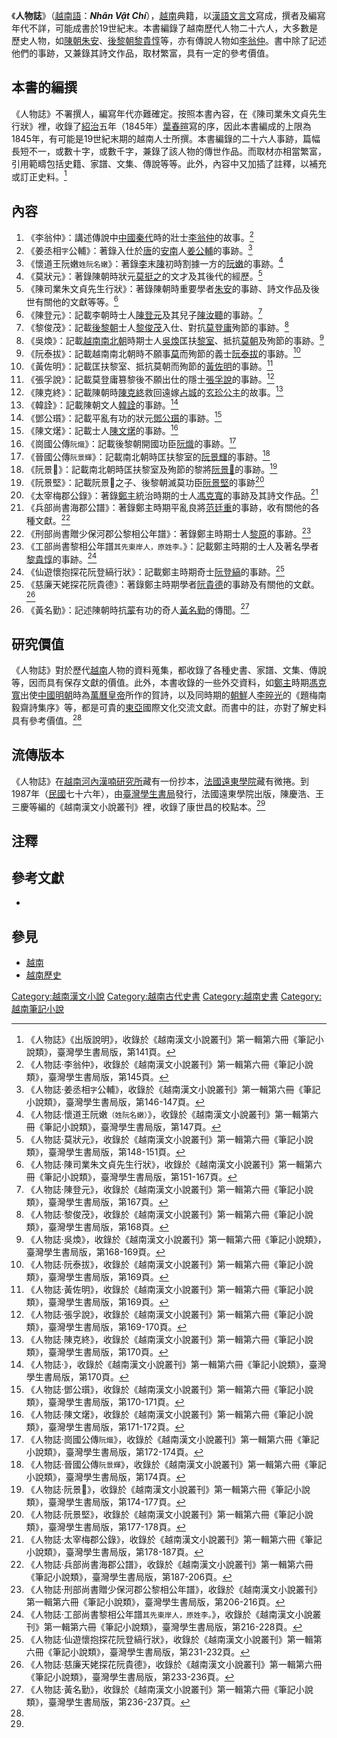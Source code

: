 {{Vietnamese|
 | title=人物誌
 | han-nom=人物誌
 | chuquocngu=Nhân Vật Chí
 }}

《'''人物誌'''》（[[越南語|越南語]]：'''''Nhân Vật Chí '''''），[[越南|越南]]典籍，以[[漢語|漢語]][[文言文|文言文]]寫成，撰者及編寫年代不詳，可能成書於19世紀末。本書編錄了越南歷代人物二十六人，大多數是歷史人物，如[[越南陳朝|陳朝]][[朱安_(越南)|朱安]]、[[後黎朝|後黎朝]][[黎貴惇|黎貴惇]]等，亦有傳說人物如[[李翁仲|李翁仲]]。書中除了記述他們的事跡，又兼錄其詩文作品，取材繁富，具有一定的參考價值。

==本書的編撰==
《人物誌》不署撰人，編寫年代亦難確定。按照本書內容，在《陳司業朱文貞先生行狀》裡，收錄了[[紹治|紹治]]五年（1845年）[[葉春暄|葉春暄]]寫的序，因此本書編成的上限為1845年，有可能是19世紀末期的越南人士所撰。本書編錄的二十六人事跡，篇幅長短不一，或數十字，或數千字，兼錄了該人物的傳世作品。而取材亦相當繁富，引用範疇包括史籍、家譜、文集、傳說等等。此外，內容中又加插了註釋，以補充或訂正史料。<ref name="人物誌">《人物誌》《出版說明》，收錄於《越南漢文小說叢刊》第一輯第六冊《筆記小說類》，臺灣學生書局版，第141頁。</ref>

==內容==
#《李翁仲》：講述傳說中[[中國|中國]][[秦代|秦代]]時的壯士[[李翁仲|李翁仲]]的故事。<ref>《人物誌·李翁仲》，收錄於《越南漢文小說叢刊》第一輯第六冊《筆記小說類》，臺灣學生書局版，第145頁。</ref>
#《姜丞相<small>字</small>公輔》：著錄入仕於[[唐代|唐]]的[[安南都護府|安南]]人[[姜公輔|姜公輔]]的事跡。<ref>《人物誌·姜丞相<small>字</small>公輔》，收錄於《越南漢文小說叢刊》第一輯第六冊《筆記小說類》，臺灣學生書局版，第146-147頁。</ref>
#《懷道王阮嫩<small>姓阮名嫩</small>》：著錄[[越南李朝|李]]末[[越南陳朝|陳]]初時割據一方的[[阮嫩|阮嫩]]的事跡。<ref>《人物誌·懷道王阮嫩<small>（姓阮名嫩）</small>》，收錄於《越南漢文小說叢刊》第一輯第六冊《筆記小說類》，臺灣學生書局版，第147頁。</ref>
#《莫狀元》：著錄陳朝時狀元[[莫挺之|莫挺之]]的文才及其後代的經歷。<ref>《人物誌·莫狀元》，收錄於《越南漢文小說叢刊》第一輯第六冊《筆記小說類》，臺灣學生書局版，第148-151頁。</ref>
#《陳司業朱文貞先生行狀》：著錄陳朝時重要學者[[朱安_(越南)|朱安]]的事跡、詩文作品及後世有關他的文獻等等。<ref>《人物誌·陳司業朱文貞先生行狀》，收錄於《越南漢文小說叢刊》第一輯第六冊《筆記小說類》，臺灣學生書局版，第151-167頁。</ref>
#《陳登元》：記載李朝時士人[[陳登元|陳登元]]及其兒子[[陳汝聽|陳汝聽]]的事跡。<ref>《人物誌·陳登元》，收錄於《越南漢文小說叢刊》第一輯第六冊《筆記小說類》，臺灣學生書局版，第167頁。</ref>
#《黎俊茂》：記載[[後黎朝|後黎朝]]士人[[黎俊茂|黎俊茂]]入仕、對抗[[莫登庸|莫登庸]]殉節的事跡。<ref>《人物誌·黎俊茂》，收錄於《越南漢文小說叢刊》第一輯第六冊《筆記小說類》，臺灣學生書局版，第168頁。</ref>
#《吳煥》：記載[[越南南北朝|越南南北朝]]時期士人[[吳煥|吳煥]]匡扶[[後黎朝|黎室]]、抵抗[[莫朝|莫朝]]及殉節的事跡。<ref>《人物誌·吳煥》，收錄於《越南漢文小說叢刊》第一輯第六冊《筆記小說類》，臺灣學生書局版，第168-169頁。</ref>
#《阮泰拔》：記載越南南北朝時不願事[[莫朝|莫]]而殉節的義士[[阮泰拔|阮泰拔]]的事跡。<ref>《人物誌·阮泰拔》，收錄於《越南漢文小說叢刊》第一輯第六冊《筆記小說類》，臺灣學生書局版，第169頁。</ref>
#《黃佐明》：記載匡扶黎室、抵抗莫朝而殉節的[[黃佐明|黃佐明]]的事跡。<ref>《人物誌·黃佐明》，收錄於《越南漢文小說叢刊》第一輯第六冊《筆記小說類》，臺灣學生書局版，第169頁。</ref>
#《張孚說》：記載莫登庸篡黎後不願出仕的隱士[[張孚說|張孚說]]的事跡。<ref>《人物誌·張孚說》，收錄於《越南漢文小說叢刊》第一輯第六冊《筆記小說類》，臺灣學生書局版，第169-170頁。</ref>
#《陳克終》：記載陳朝時[[陳克終|陳克終]]救回遠嫁[[占城|占城]]的[[玄珍公主|玄珍公主]]的故事。<ref>《人物誌·陳克終》，收錄於《越南漢文小說叢刊》第一輯第六冊《筆記小說類》，臺灣學生書局版，第170頁。</ref>
#《韓詮》：記載陳朝文人[[韓詮|韓詮]]的事跡。<ref>《人物誌·》，收錄於《越南漢文小說叢刊》第一輯第六冊《筆記小說類》，臺灣學生書局版，第170頁。</ref>
#《鄧公瓆》：記載平亂有功的狀元[[鄧公瓆|鄧公瓆]]的事跡。<ref>《人物誌·鄧公瓆》，收錄於《越南漢文小說叢刊》第一輯第六冊《筆記小說類》，臺灣學生書局版，第170-171頁。</ref>
#《陳文𤏸》：記載士人[[陳文𤏸|陳文𤏸]]的事跡。<ref>《人物誌·陳文𤏸》，收錄於《越南漢文小說叢刊》第一輯第六冊《筆記小說類》，臺灣學生書局版，第171-172頁。</ref>
#《崗國公傳<small>阮熾</small>》：記載後黎朝開國功臣[[阮熾|阮熾]]的事跡。<ref>《人物誌·崗國公傳<small>阮熾</small>》，收錄於《越南漢文小說叢刊》第一輯第六冊《筆記小說類》，臺灣學生書局版，第172-174頁。</ref>
#《晉國公傳<small>阮景輝</small>》：記載南北朝時匡扶黎室的[[阮景輝|阮景輝]]的事跡。<ref>《人物誌·晉國公傳<small>阮景輝</small>》，收錄於《越南漢文小說叢刊》第一輯第六冊《筆記小說類》，臺灣學生書局版，第174頁。</ref>
#《阮景𣌓》：記載南北朝時匡扶黎室及殉節的黎將[[阮景𣌓|阮景𣌓]]的事跡。<ref>《人物誌·阮景𣌓》，收錄於《越南漢文小說叢刊》第一輯第六冊《筆記小說類》，臺灣學生書局版，第174-177頁。</ref>
#《阮景堅》：記載阮景𣌓之子、後黎朝滅莫功臣[[阮景堅|阮景堅]]的事跡<ref>《人物誌·阮景堅》，收錄於《越南漢文小說叢刊》第一輯第六冊《筆記小說類》，臺灣學生書局版，第177-178頁。</ref>
#《太宰梅郡公錄》：著錄[[鄭主|鄭主]]統治時期的士人[[馮克寬|馮克寬]]的事跡及其詩文作品。<ref>《人物誌·太宰梅郡公錄》，收錄於《越南漢文小說叢刊》第一輯第六冊《筆記小說類》，臺灣學生書局版，第178-187頁。</ref>
#《兵部尚書海郡公譜》：著錄鄭主時期平亂良將[[范廷重|范廷重]]的事跡，收有關他的各種文獻。<ref>《人物誌·兵部尚書海郡公譜》，收錄於《越南漢文小說叢刊》第一輯第六冊《筆記小說類》，臺灣學生書局版，第187-206頁。</ref>
#《刑部尚書贈少保河郡公黎相公年譜》：著錄鄭主時期士人[[黎原|黎原]]的事跡。<ref>《人物誌·刑部尚書贈少保河郡公黎相公年譜》，收錄於《越南漢文小說叢刊》第一輯第六冊《筆記小說類》，臺灣學生書局版，第206-216頁。</ref>
#《工部尚書黎相公年譜<small>其先東岸人，原姓李。</small>》：記載鄭主時期的士人及著名學者[[黎貴惇|黎貴惇]]的事跡。<ref>《人物誌·工部尚書黎相公年譜<small>其先東岸人，原姓李。</small>》，收錄於《越南漢文小說叢刊》第一輯第六冊《筆記小說類》，臺灣學生書局版，第216-228頁。</ref>
#《仙遊懷抱探花阮登縞行狀》：記載鄭主時期奇士[[阮登縞|阮登縞]]的事跡。<ref>《人物誌·仙遊懷抱探花阮登縞行狀》，收錄於《越南漢文小說叢刊》第一輯第六冊《筆記小說類》，臺灣學生書局版，第231-232頁。</ref>
#《慈廉天姥探花阮貴德》：著錄鄭主時期學者[[阮貴德|阮貴德]]的事跡及有關他的文獻。<ref>《人物誌·慈廉天姥探花阮貴德》，收錄於《越南漢文小說叢刊》第一輯第六冊《筆記小說類》，臺灣學生書局版，第233-236頁。</ref>
#《黃名勤》：記述陳朝時抗[[蒙古帝國|蒙]]有功的奇人[[黃名勤|黃名勤]]的傳聞。<ref>《人物誌·黃名勤》，收錄於《越南漢文小說叢刊》第一輯第六冊《筆記小說類》，臺灣學生書局版，第236-237頁。</ref>

==研究價值==
《人物誌》對於歷代[[越南|越南]]人物的資料蒐集，都收錄了各種史書、家譜、文集、傳說等，因而具有保存文獻的價值。此外，本書收錄的一些外交資料，如[[鄭主|鄭主]]時期[[馮克寬|馮克寬]]出使[[中國|中國]][[明朝|明朝]]時為[[明神宗|萬曆皇帝]]所作的賀詩，以及同時期的[[朝鮮王朝|朝鮮]]人[[李晬光|李晬光]]的《題梅南毅齋詩集序》等，都是可貴的[[東亞|東亞]]國際文化交流文獻。而書中的註，亦對了解史料具有參考價值。<ref name="人物誌"/>

==流傳版本==
《人物誌》在[[越南|越南]][[河內|河內]][[漢喃研究所|漢喃研究所]]藏有一份抄本，[[法國遠東學院|法國遠東學院]]藏有微捲。到1987年（[[中華民國|民國]]七十六年），由[[臺灣學生書局|臺灣學生書局]]發行，法國遠東學院出版，陳慶浩、王三慶等編的《越南漢文小說叢刊》裡，收錄了康世昌的校點本。<ref name="人物誌"/>

==注釋==
<div class="references-small"> 
<references />
</div>
</div>

==參考文獻==
<div class="references-small">
*{{cite book|title=《'''人物誌'''》（收錄於《越南漢文小說叢刊》第一輯第六冊《筆記小說類》）|location=[[臺北|臺北]]|publisher=[[臺灣學生書局|臺灣學生書局]]（[[中華民國|民國]]七十六年）（1987年）|language=zh}}
</div>

==參見==
*[[越南|越南]]
*[[越南歷史|越南歷史]]

[[Category:越南漢文小說|Category:越南漢文小說]]
[[Category:越南古代史書|Category:越南古代史書]]
[[Category:越南史書|Category:越南史書]]
[[Category:越南筆記小說|Category:越南筆記小說]]